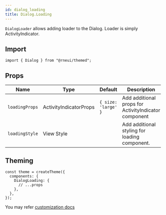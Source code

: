 ```yaml
---
id: dialog_loading
title: Dialog.Loading
---
```



<IconsStyle />

`DialogLoader` allows adding loader to the Dialog. Loader is simply ActivityIndicator.

## Import

```tsx
import { Dialog } from "@rneui/themed";
```

## Props

<div class='table-responsive'>

| Name           | Type                   | Default             | Description                                          |
| -------------- | ---------------------- | ------------------- | ---------------------------------------------------- |
| `loadingProps` | ActivityIndicatorProps | `{ size: 'large' }` | Add additional props for ActivityIndicator component |
| `loadingStyle` | View Style             |                     | Add additional styling for loading component.        |

</div>

## Theming

```tsx
const theme = createTheme({
  components: {
    DialogLoading: {
      // ...props
    },
  },
});
```

You may refer [customization docs](../customization)
